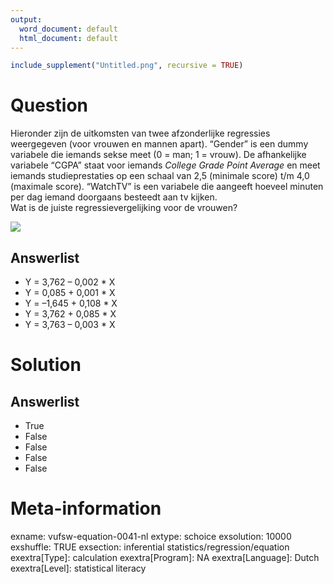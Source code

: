 ```yaml
---
output:
  word_document: default
  html_document: default
---
```

```r
include_supplement("Untitled.png", recursive = TRUE)
```

Question
========
Hieronder zijn de uitkomsten van twee afzonderlijke regressies
weergegeven (voor vrouwen en mannen apart). “Gender” is een dummy
variabele die iemands sekse meet (0 = man; 1 = vrouw). De afhankelijke
variabele “CGPA” staat voor iemands *College Grade Point Average* en
meet iemands studieprestaties op een schaal van 2,5 (minimale score) t/m
4,0 (maximale score). “WatchTV” is een variabele die aangeeft hoeveel
minuten per dag iemand doorgaans besteedt aan tv kijken.  
Wat is de juiste regressievergelijking voor de vrouwen?  
  
![](Untitled.png)

Answerlist
----------
* Y = 3,762 – 0,002 \* X
* Y = 0,085 + 0,001 \* X
* Y = –1,645 + 0,108 \* X
* Y = 3,762 + 0,085 \* X
* Y = 3,763 – 0,003 \* X

Solution
========










Answerlist
----------
* True
* False
* False
* False
* False

Meta-information
================
exname: vufsw-equation-0041-nl
extype: schoice
exsolution: 10000
exshuffle: TRUE
exsection: inferential statistics/regression/equation
exextra[Type]: calculation
exextra[Program]: NA
exextra[Language]: Dutch
exextra[Level]: statistical literacy

